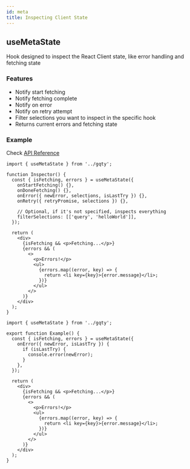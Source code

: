 ```yaml
---
id: meta
title: Inspecting Client State
---
```


## useMetaState

Hook designed to inspect the React Client state, like error handling and fetching state

### Features

- Notify start fetching
- Notify fetching complete
- Notify on error
- Notify on retry attempt
- Filter selections you want to inspect in the specific hook
- Returns current errors and fetching state

### Example

Check [API Reference](/docs/react/api/interfaces/usemetastate)

```tsx
import { useMetaState } from '../gqty';

function Inspector() {
  const { isFetching, errors } = useMetaState({
    onStartFetching() {},
    onDoneFetching() {},
    onError({ newError, selections, isLastTry }) {},
    onRetry({ retryPromise, selections }) {},

    // Optional, if it's not specified, inspects everything
    filterSelections: [['query', 'helloWorld']],
  });

  return (
    <div>
      {isFetching && <p>Fetching...</p>}
      {errors && (
        <>
          <p>Errors!</p>
          <ul>
            {errors.map((error, key) => {
              return <li key={key}>{error.message}</li>;
            })}
          </ul>
        </>
      )}
    </div>
  );
}
```

```tsx
import { useMetaState } from '../gqty';

export function Example() {
  const { isFetching, errors } = useMetaState({
    onError({ newError, isLastTry }) {
      if (isLastTry) {
        console.error(newError);
      }
    },
  });

  return (
    <div>
      {isFetching && <p>Fetching...</p>}
      {errors && (
        <>
          <p>Errors!</p>
          <ul>
            {errors.map((error, key) => {
              return <li key={key}>{error.message}</li>;
            })}
          </ul>
        </>
      )}
    </div>
  );
}
```
